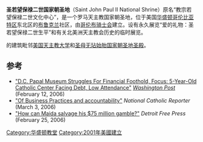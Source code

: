 {{Infobox Museum
 |name          = 圣若望保禄二世国家朝圣地
 |image         = 024JPII.JPG
 |imagesize     = 200
 |caption       = 
 |map_type      = United States District of Columbia street
 |map_caption   = 在[[华盛顿哥伦比亚特区|华盛顿哥伦比亚特区]]的位置
 |latitude      = 38.9377
 |longitude     = -77.0047
 |established   = 2001年
 |location      = 华盛顿哥伦比亚特区
 |type          = 
 |publictransit = [[File:WMATA_Metro_Logo.svg|20px]] {{color box|#{{WMATA color|Red}}}} [[Brookland–CUA_(Washington_Metro)|Brookland–CUA]]
 |website       = [http://www.jp2shrine.org/ www.JP2Shrine.org]
}}
'''圣若望保禄二世国家朝圣地'''（Saint John Paul II National Shrine）原名“教宗若望保禄二世文化中心”，是一个罗马天主教国家朝圣地，位于美国[[华盛顿哥伦比亚特区|华盛顿哥伦比亚特区]]东北区的[[布鲁克兰|布鲁克兰]]社区，由[[哥伦布骑士会|哥伦布骑士会]]建立。设有永久展览“爱的礼物：圣若望保禄二世生平”和有关北美洲天主教会历史的临时展览。 

{{convert|130000|sqft|m2|sing=on}}的建筑毗邻[[美国天主教大学|美国天主教大学]]和[[圣母无玷始胎国家朝圣地圣殿|圣母无玷始胎国家朝圣地圣殿]]。

==参考==
{{reflist}}
*[http://www.washingtonpost.com/wp-dyn/content/article/2006/02/11/AR2006021100843_pf.html "D.C. Papal Museum Struggles For Financial Foothold, Focus: 5-Year-Old Catholic Center Facing Debt, Low Attendance"]{{Wayback|url=http://www.washingtonpost.com/wp-dyn/content/article/2006/02/11/AR2006021100843_pf.html |date=20170302211620 }} ''[[Washington_Post|Washington Post]]'' (February 12, 2006)
*[http://natcath.org/NCR_Online/archives2/2006a/030306/030306za.htm "Of Business Practices and accountability"]{{Wayback|url=http://natcath.org/NCR_Online/archives2/2006a/030306/030306za.htm |date=20200821001009 }} ''National Catholic Reporter'' (March 3, 2006)
*[https://web.archive.org/web/20160409061720/https://www.highbeam.com/doc/1G1-142594224.html "How can Maida salvage his $75 million gamble?"] ''Detroit Free Press'' (February 25, 2006)
{{coord|38.9377|-77.0047|display=title|region:US-DC_type:landmark}}
[[Category:华盛顿教堂|Category:华盛顿教堂]]
[[Category:2001年美國建立|Category:2001年美國建立]]